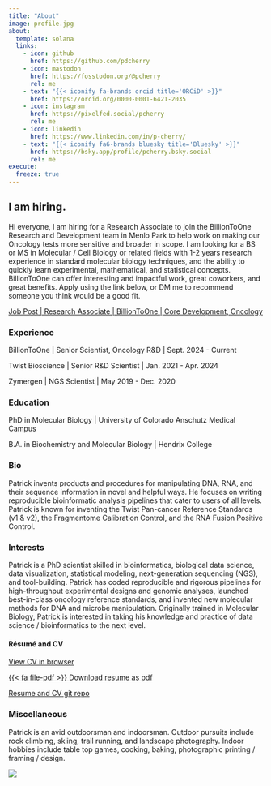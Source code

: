 ```yaml
---
title: "About"
image: profile.jpg
about:
  template: solana
  links:
    - icon: github
      href: https://github.com/pdcherry
    - icon: mastodon
      href: https://fosstodon.org/@pcherry
      rel: me
    - text: "{{< iconify fa-brands orcid title='ORCiD' >}}"
      href: https://orcid.org/0000-0001-6421-2035
    - icon: instagram
      href: https://pixelfed.social/pcherry
      rel: me
    - icon: linkedin
      href: https://www.linkedin.com/in/p-cherry/
    - text: "{{< iconify fa6-brands bluesky title='Bluesky' >}}"
      href: https://bsky.app/profile/pcherry.bsky.social
      rel: me
execute:
  freeze: true
---
```

::: {.justify}

::::{.callout-note}
## I am hiring.
Hi everyone, I am hiring for a Research Associate to join the BillionToOne Research and Development team in Menlo Park to help work on making our Oncology tests more sensitive and broader in scope. I am looking for a BS or MS in Molecular / Cell Biology or related fields with 1-2 years research experience in standard molecular biology techniques, and the ability to quickly learn experimental, mathematical, and statistical concepts. BillionToOne can offer interesting and impactful work, great coworkers, and great benefits. Apply using the link below, or DM me to recommend someone you think would be a good fit.

[Job Post | Research Associate | BillionToOne | Core Development, Oncology](https://grnh.se/0541b3175us)
::::

### Experience

BillionToOne | Senior Scientist, Oncology R&D | Sept. 2024 - Current

Twist Bioscience | Senior R&D Scientist | Jan. 2021 - Apr. 2024

Zymergen | NGS Scientist | May 2019 - Dec. 2020

### Education
PhD in Molecular Biology | University of Colorado Anschutz Medical Campus

B.A. in Biochemistry and Molecular Biology | Hendrix College

### Bio
Patrick invents products and procedures for manipulating DNA, RNA, and their sequence information in novel and helpful ways. He focuses on writing reproducible bioinformatic analysis pipelines that cater to users of all levels. Patrick is known for inventing the Twist Pan-cancer Reference Standards (v1 & v2), the Fragmentome Calibration Control, and the RNA Fusion Positive Control.

### Interests
Patrick is a PhD scientist skilled in bioinformatics, biological data science, data visualization, statistical modeling, next-generation sequencing (NGS), and tool-building. Patrick has coded reproducible and rigorous pipelines for high-throughput experimental designs and genomic analyses, launched best-in-class oncology reference standards, and invented new molecular methods for DNA and microbe manipulation. Originally trained in Molecular Biology, Patrick is interested in taking his knowledge and practice of data science / bioinformatics to the next level.

#### Résumé and CV
[View CV in browser](Patrick-Cherry-cv.md)

[{{< fa file-pdf >}} Download resume as pdf](Patrick-Cherry-resume.pdf)

[Resume and CV git repo](https://github.com/pdcherry/cherry-cv-public)

### Miscellaneous
Patrick is an avid outdoorsman and indoorsman. Outdoor pursuits include rock climbing, skiing, trail running, and landscape photography. Indoor hobbies include table top games, cooking, baking, photographic printing / framing / design.

![](pc_steady_salt_point.jpg)

```{=html}
<a rel="me" href="https://genomic.social/@pcherry"> </a>
```
:::
